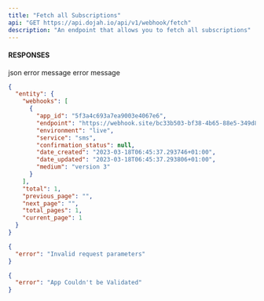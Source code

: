 ```yaml
---
title: "Fetch all Subscriptions"
api: "GET https://api.dojah.io/api/v1/webhook/fetch"
description: "An endpoint that allows you to fetch all subscriptions"
---
```



#### RESPONSES

<ResponseField name="200" type="json">
 json
</ResponseField>

<ResponseField name="400" type="Object">
  <Expandable title="properties">
    <ResponseField name="error" type="string">
      error message
    </ResponseField>

  </Expandable>
</ResponseField>

<ResponseField name="401" type="Object">
  <Expandable title="properties">
    <ResponseField name="error" type="string">
      error message
    </ResponseField>

  </Expandable>
</ResponseField>


<ResponseExample>

```json 200
{
  "entity": {
    "webhooks": [
      {
        "app_id": "5f3a4c693a7ea9003e4067e6",
        "endpoint": "https://webhook.site/bc33b503-bf38-4b65-88e5-349d86378d4a",
        "environment": "live",
        "service": "sms",
        "confirmation_status": null,
        "date_created": "2023-03-18T06:45:37.293746+01:00",
        "date_updated": "2023-03-18T06:45:37.293806+01:00",
        "medium": "version 3"
      }
    ],
    "total": 1,
    "previous_page": "",
    "next_page": "",
    "total_pages": 1,
    "current_page": 1
  }
}
```

```json 400
{
  "error": "Invalid request parameters"
}
```

```json 401
{
  "error": "App Couldn't be Validated"
}
```


</ResponseExample>